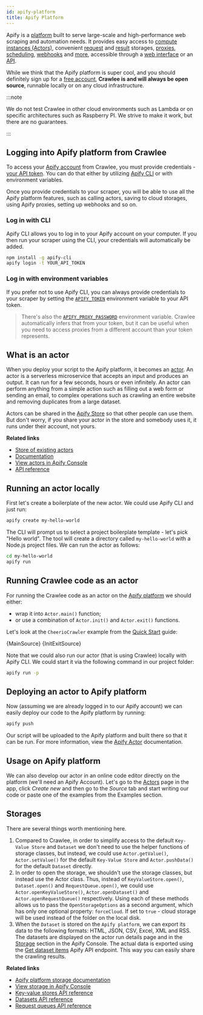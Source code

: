 ```yaml
---
id: apify-platform
title: Apify Platform
---
```





Apify is a [platform](https://apify.com) built to serve large-scale and high-performance web scraping
and automation needs. It provides easy access to [compute instances (Actors)](#what-is-an-actor),
convenient [request](../guides/request-storage) and [result](../guides/result-storage) storages, [proxies](../guides/proxy-management),
[scheduling](https://docs.apify.com/scheduler), [webhooks](https://docs.apify.com/webhooks)
and [more](https://docs.apify.com/), accessible through a [web interface](https://console.apify.com)
or an [API](https://docs.apify.com/api).

While we think that the Apify platform is super cool, and you should definitely sign up for a
[free account](https://console.apify.com/sign-up), **Crawlee is and will always be open source**,
runnable locally or on any cloud infrastructure.

:::note

We do not test Crawlee in other cloud environments such as Lambda or on specific
architectures such as Raspberry PI. We strive to make it work, but there are no guarantees.

:::

## Logging into Apify platform from Crawlee

To access your [Apify account](https://console.apify.com/sign-up) from Crawlee, you must provide
credentials - [your API token](https://console.apify.com/account#/integrations). You can do that
either by utilizing [Apify CLI](https://github.com/apify/apify-cli) or with environment
variables.

Once you provide credentials to your scraper, you will be able to use all the Apify platform
features, such as calling actors, saving to cloud storages, using Apify proxies,
setting up webhooks and so on.

### Log in with CLI

Apify CLI allows you to log in to your Apify account on your computer. If you then run your
scraper using the CLI, your credentials will automatically be added.

```bash
npm install -g apify-cli
apify login -t YOUR_API_TOKEN
```

### Log in with environment variables

If you prefer not to use Apify CLI, you can always provide credentials to your scraper
by setting the [`APIFY_TOKEN`](../guides/environment-variables#apify_token) environment
variable to your API token.

> There's also the [`APIFY_PROXY_PASSWORD`](../guides/environment-variables#apify_proxy_password)
> environment variable. Crawlee automatically infers that from your token, but it can be useful
> when you need to access proxies from a different account than your token represents.

## What is an actor

When you deploy your script to the Apify platform, it becomes an [actor](https://apify.com/actors).
An actor is a serverless microservice that accepts an input and produces an output. It can run for
a few seconds, hours or even infinitely. An actor can perform anything from a simple action such
as filling out a web form or sending an email, to complex operations such as crawling an entire website
and removing duplicates from a large dataset.

Actors can be shared in the [Apify Store](https://apify.com/store) so that other people can use them.
But don't worry, if you share your actor in the store and somebody uses it, it runs under their account,
not yours.

**Related links**

- [Store of existing actors](https://apify.com/store)
- [Documentation](https://docs.apify.com/actors)
- [View actors in Apify Console](https://console.apify.com/actors)
- [API reference](https://apify.com/docs/api/v2#/reference/actors)

## Running an actor locally

First let's create a boilerplate of the new actor. We could use Apify CLI and just run:

```bash
apify create my-hello-world
```

The CLI will prompt us to select a project boilerplate template - let's pick "Hello world". The tool will create a directory called `my-hello-world` with a Node.js project files. We can run the actor as follows:

```bash
cd my-hello-world
apify run
```

## Running Crawlee code as an actor

For running the Crawlee code as an actor on the [Apify platform](https://apify.com/actors) we should either:
- wrap it into <ApiLink to="apify/class/Actor#main">`Actor.main()`</ApiLink> function;
- or use a combination of <ApiLink to="apify/class/Actor#init">`Actor.init()`</ApiLink> and <ApiLink to="apify/class/Actor#exit">`Actor.exit()`</ApiLink> functions.

Let's look at the `CheerioCrawler` example from the [Quick Start](../guides/quick-start) guide:

<Tabs>
    <TabItem value="main" label="Using Actor.main()" default>
        <CodeBlock language="js">
            {MainSource}
        </CodeBlock>
    </TabItem>
    <TabItem value="init_exit" label="Using Actor.init() and Actor.exit()">
        <CodeBlock language="js">
            {InitExitSource}
        </CodeBlock>
    </TabItem>
</Tabs>

Note that we could also run our actor (that is using Crawlee) locally with Apify CLI. We could start it via the following command in our project folder:

```bash
apify run -p
```

## Deploying an actor to Apify platform

Now (assuming we are already logged in to our Apify account) we can easily deploy our code to the Apify platform by running:

```bash
apify push
```

Our script will be uploaded to the Apify platform and built there so that it can be run. For more information, view the
[Apify Actor](https://docs.apify.com/cli) documentation.

## Usage on Apify platform

We can also develop our actor in an online code editor directly on the platform (we'll need an Apify Account). Let's go to the [Actors](https://console.apify.com/actors) page in the app, click *Create new* and then go to the *Source* tab and start writing our code or paste one of the examples from the Examples section.

## Storages

There are several things worth mentioning here.

1. Compared to Crawlee, in order to simplify access to the default <ApiLink to="core/class/KeyValueStore">`Key-Value Store`</ApiLink> and <ApiLink to="core/class/Dataset">`Dataset`</ApiLink> we don't need to use the helper functions of storage classes, but instead, we could use <ApiLink to="apify/class/Actor#getValue">`Actor.getValue()`</ApiLink>, <ApiLink to="apify/class/Actor#setValue">`Actor.setValue()`</ApiLink> for the default `Key-Value Store` and <ApiLink to="apify/class/Actor#pushData">`Actor.pushData()`</ApiLink> for the default `Dataset` directly.
2. In order to open the storage, we shouldn't use the storage classes, but instead use the Actor class. Thus, instead of <ApiLink to="core/class/KeyValueStore#open">`KeyValueStore.open()`</ApiLink>, <ApiLink to="core/class/Dataset#open">`Dataset.open()`</ApiLink> and <ApiLink to="core/class/RequestQueue#open">`RequestQueue.open()`</ApiLink>, we could use <ApiLink to="apify/class/Actor#openKeyValueStore">`Actor.openKeyValueStore()`</ApiLink>, <ApiLink to="apify/class/Actor#openDataset">`Actor.openDataset()`</ApiLink> and <ApiLink to="apify/class/Actor#openRequestQueue">`Actor.openRequestQueue()`</ApiLink> respectively. Using each of these methods allows us to pass the <ApiLink to="apify/interface/OpenStorageOptions">`OpenStorageOptions`</ApiLink> as a second argument, which has only one optional property: <ApiLink to="apify/interface/OpenStorageOptions#forceCloud">`forceCloud`</ApiLink>. If set to `true` - cloud storage will be used instead of the folder on the local disk.
3. When the <ApiLink to="core/class/Dataset">`Dataset`</ApiLink> is stored on the `Apify platform`, we can export its data to the following formats: HTML, JSON, CSV, Excel, XML and RSS. The datasets are displayed on the actor run details page and in the [Storage](https://console.apify.com/storage) section in the Apify Console. The actual data is exported using the [Get dataset items](https://apify.com/docs/api/v2#/reference/datasets/item-collection/get-items) Apify API endpoint. This way you can easily share the crawling results.

**Related links**

- [Apify platform storage documentation](https://docs.apify.com/storage)
- [View storage in Apify Console](https://console.apify.com/storage)
- [Key-value stores API reference](https://apify.com/docs/api/v2#/reference/key-value-stores)
- [Datasets API reference](https://docs.apify.com/api/v2#/reference/datasets)
- [Request queues API reference](https://docs.apify.com/api/v2#/reference/request-queues)
